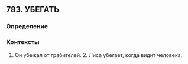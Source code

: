 ## 783. УБЕГАТЬ
### Определение


### Контексты
1. Он убежал от грабителей. 2. Лиса убегает, когда видит человека.

